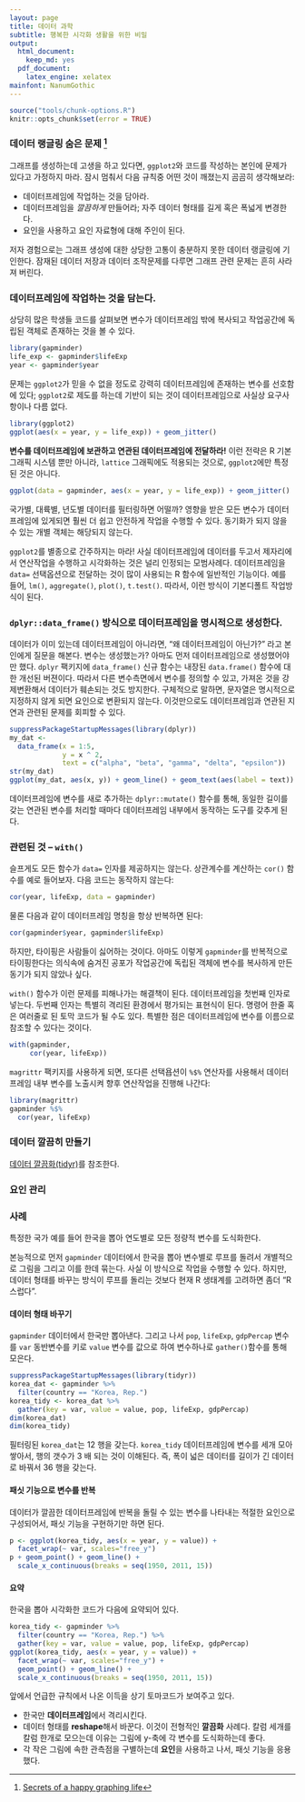```yaml
---
layout: page
title: 데이터 과학
subtitle: 행복한 시각화 생활을 위한 비밀
output:
  html_document: 
    keep_md: yes
  pdf_document:
    latex_engine: xelatex
mainfont: NanumGothic
---
```


```r
source("tools/chunk-options.R")
knitr::opts_chunk$set(error = TRUE)
```

### 데이터 랭글링 숨은 문제 [^viz-secret] 

[^viz-secret]: [Secrets of a happy graphing life](https://stat545-ubc.github.io/block016_secrets-happy-graphing.html)

그래프를 생성하는데 고생을 하고 있다면, `ggplot2`와 코드를 작성하는 본인에 문제가 있다고 가정하지 마라.
잠시 멈춰서 다음 규칙중 어떤 것이 깨졌는지 곰곰히 생각해보라:

- 데이터프레임에 작업하는 것을 담아라.
- 데이터프레임을 *깔끔하게* 만들어라; 자주 데이터 형태를 길게 혹은 폭넓게 변경한다.
- 요인을 사용하고 요인 자료형에 대해 주인이 된다.

저자 경험으로는 그래프 생성에 대한 상당한 고통이 충분하지 못한 데이터 랭글링에 기인한다.
잠재된 데이터 저장과 데이터 조작문제를 다루면 그래프 관련 문제는 흔히 사라져 버린다.

### 데이터프레임에 작업하는 것을 담는다.

상당히 많은 학생들 코드를 살펴보면 변수가 데이터프레임 밖에 복사되고 작업공간에 독립된 객체로 존재하는 것을 볼 수 있다.

```r
library(gapminder)
life_exp <- gapminder$lifeExp
year <- gapminder$year
```

문제는 `ggplot2`가 믿을 수 없을 정도로 강력히 데이터프레임에 존재하는 변수를 선호함에 있다;
`ggplot2`로 제도를 하는데 기반이 되는 것이 데이터프레임으로 사실상 요구사항이나 다름 없다.

``` r
library(ggplot2)
ggplot(aes(x = year, y = life_exp)) + geom_jitter()
```

**변수를 데이터프레임에 보관하고 연관된 데이터프레임에 전달하라!**
이런 전략은 R 기본 그래픽 시스템 뿐만 아니라, `lattice` 그래픽에도 적용되는 것으로,
`ggplot2`에만 특정된 것은 아니다.

```r
ggplot(data = gapminder, aes(x = year, y = life_exp)) + geom_jitter()
```


국가별, 대륙별, 년도별 데이터를 필터링하면 어떨까?
영향을 받은 모든 변수가 데이터프레임에 있게되면 훨씬 더 쉽고 안전하게 작업을 수행할 수 있다.
동기화가 되지 않을 수 있는 개별 객체는 해당되지 않는다.

`ggplot2`를 별종으로 간주하지는 마라! 사실 데이터프레임에 데이터를 두고서 제자리에서 
연산작업을 수행하고 시각화하는 것은 널리 인정되는 모범사례다.
데이터프레임을 `data=` 선택옵션으로 전달하는 것이 많이 사용되는 R 함수에 일반적인 기능이다.
예를 들어, `lm()`, `aggregate()`, `plot()`, `t.test()`. 
따라서, 이런 방식이 기본디폴트 작업방식이 된다.

### `dplyr::data_frame()` 방식으로 데이터프레임을 명시적으로 생성한다.

데이터가 이미 있는데 데이터프레임이 아니라면, "왜 데이터프레임이 아닌가?" 라고 본인에게 질문을 해본다.
변수는 생성했는가? 아마도 먼저 데이터프레임으로 생성했어야만 했다.
`dplyr` 팩키지에 `data_frame()` 신규 함수는 내장된 `data.frame()` 함수에 대한 개선된 버젼이다.
따라서 다른 변수측면에서 변수를 정의할 수 있고, 가져온 것을 강제변환해서 데이터가 훼손되는 것도 방지한다.
구체적으로 말하면, 문자열은 명시적으로 지정하지 않게 되면 요인으로 변환되지 않는다.
이것만으로도 데이터프레임과 연관된 지연과 관련된 문제를 회피할 수 있다.

```r
suppressPackageStartupMessages(library(dplyr))
my_dat <-
  data_frame(x = 1:5,
             y = x ^ 2,
             text = c("alpha", "beta", "gamma", "delta", "epsilon"))
str(my_dat)
ggplot(my_dat, aes(x, y)) + geom_line() + geom_text(aes(label = text))
```

데이터프레임에 변수를 새로 추가하는 `dplyr::mutate()` 함수를 통해, 동일한 길이를 갖는
연관된 변수를 처리할 때마다 데이터프레임 내부에서 동작하는 도구를 갖추게 된다.

### 관련된 것 -- `with()`

슬프게도 모든 함수가 `data=` 인자를 제공하지는 않는다.
상관계수를 계산하는 `cor()` 함수를 예로 들어보자. 다음 코드는 동작하지 않는다:

```r
cor(year, lifeExp, data = gapminder)
```

물론 다음과 같이 데이터프레임 명칭을 항상 반복하면 된다:

```r
cor(gapminder$year, gapminder$lifeExp)
```

하지만, 타이핑은 사람들이 싫어하는 것이다.
아마도 이렇게 `gapminder`를 반복적으로 타이핑한다는 의식속에 숨겨진 공포가 
작업공간에 독립된 객체에 변수를 복사하게 만든 동기가 되지 않았나 싶다.

`with()` 함수가 이런 문제를 피해나가는 해결책이 된다.
데이터프레임을 첫번째 인자로 넣는다.
두번째 인자는 특별히 격리된 환경에서 평가되는 표현식이 된다.
명령어 한줄 혹은 여러줄로 된 토막 코드가 될 수도 있다.
특별한 점은 데이터프레임에 변수를 이름으로 참조할 수 있다는 것이다.

```r
with(gapminder,
     cor(year, lifeExp))
```

`magrittr` 팩키지를 사용하게 되면, 또다른 선택욥션이 `%$%` 연산자를 사용해서 데이터프레임 내부 변수를 노출시켜 향후 
연산작업을 진행해 나간다:

```r
library(magrittr)
gapminder %$%
  cor(year, lifeExp)
```

### 데이터 깔끔히 만들기

[데이터 깔끔화(tidyr)](data-handling-tidyr.html)를 참조한다.

### 요인 관리



### 사례

특정한 국가 예를 들어 한국을 뽑아 연도별로 모든 정량적 변수를 도식화한다.

본능적으로 먼저 `gapminder` 데이터에서 한국을 뽑아 변수별로 루프를 돌려서
개별적으로 그림을 그리고 이를 한데 묶는다.
사실 이 방식으로 작업을 수행할 수 있다.
하지만, 데이터 형태를 바꾸는 방식이 루프를 돌리는 것보다 현재 R 생태계를 고려하면 좀더 "R스럽다".

#### 데이터 형태 바꾸기

`gapminder` 데이터에서 한국만 뽑아낸다.
그리고 나서 `pop`, `lifeExp`, `gdpPercap` 변수를 `var` 동반변수를 키로 
`value` 변수를 값으로 하여 변수하나로 `gather()`함수를 통해 모은다. 

```r
suppressPackageStartupMessages(library(tidyr))
korea_dat <- gapminder %>%
  filter(country == "Korea, Rep.")
korea_tidy <- korea_dat %>%
  gather(key = var, value = value, pop, lifeExp, gdpPercap)
dim(korea_dat)
dim(korea_tidy)
```

필터링된 `korea_dat`는 12 행을 갖는다. 
`korea_tidy` 데이터프레임에 변수를 세개 모아 쌓아서, 행의 갯수가 3 배 되는 것이 이해된다.
즉, 폭이 넓은 데이터를 길이가 긴 데이터로 바꿔서 36 행을 갖는다.


#### 패싯 기능으로 변수를 반복

데이터가 깔끔한 데이터프레임에 반복을 돌릴 수 있는 변수를 나타내는 적절한 요인으로 구성되어서,
패싯 기능을 구현하기만 하면 된다.

```r
p <- ggplot(korea_tidy, aes(x = year, y = value)) +
  facet_wrap(~ var, scales="free_y")
p + geom_point() + geom_line() +
  scale_x_continuous(breaks = seq(1950, 2011, 15))
```

#### 요약

한국을 뽑아 시각화한 코드가 다음에 요약되어 있다.

```r
korea_tidy <- gapminder %>%
  filter(country == "Korea, Rep.") %>%
  gather(key = var, value = value, pop, lifeExp, gdpPercap)
ggplot(korea_tidy, aes(x = year, y = value)) +
  facet_wrap(~ var, scales="free_y") +
  geom_point() + geom_line() +
  scale_x_continuous(breaks = seq(1950, 2011, 15))
```

앞에서 언급한 규칙에서 나온 이득을 상기 토마코드가 보여주고 있다.

- 한국만 **데이터프레임**에서 격리시킨다.
- 데이터 형태를 **reshape**해서 바꾼다. 이것이 전형적인 **깔끔화** 사례다.
  칼럼 세개를 칼럼 한개로 모으는데 이유는 그림에 y-축에 각 변수를 도식화하는데 좋다.
- 각 작은 그림에 속한 관측점을 구별하는데 **요인**을 사용하고 나서, 패싯 기능을 응용했다. 